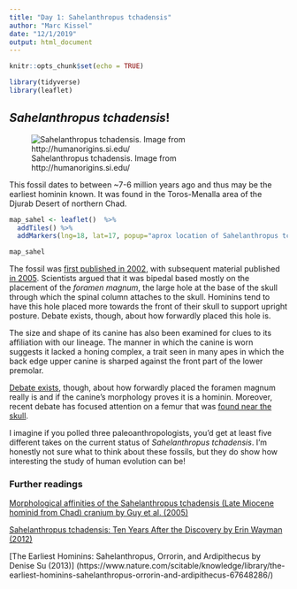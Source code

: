 ```yaml
---
title: "Day 1: Sahelanthropus tchadensis"
author: "Marc Kissel"
date: "12/1/2019"
output: html_document
---
```


```r
knitr::opts_chunk$set(echo = TRUE)
```


```r
library(tidyverse)
library(leaflet)
```


## *Sahelanthropus tchadensis*!

![Sahelanthropus tchadensis. Image from http://humanorigins.si.edu/](images/NHB2014-02878_Sahelanthropus tchadensis_sq_Smithsonian.jpg)

This fossil dates to between ~7-6 million years ago and thus may be the earliest hominin known. It was found in the Toros-Menalla area of the Djurab Desert of northern Chad. 

```r

map_sahel <- leaflet()  %>% 
  addTiles() %>%  
  addMarkers(lng=18, lat=17, popup="aprox location of Sahelanthropus tchadensis") %>% setView(lng = 18, lat = 17, zoom = 2)

map_sahel
```


The fossil was [first published in 2002](https://scholar.harvard.edu/files/dlieberman/files/2005a.pdf), with subsequent material published [in 2005](https://scholar.harvard.edu/files/dlieberman/files/2005a.pdf).  Scientists argued that it was bipedal based mostly on the placement of the *foramen magnum*, the large hole at the base of the skull through which the spinal column attaches to the skull. Hominins tend to have this hole placed more towards the front of their skull to support upright posture. Debate exists, though, about how forwardly placed this hole is. 

The size and shape of its canine has also been examined for clues to its affiliation with our lineage. The manner in which the canine is worn suggests it lacked a honing complex, a trait seen in many apes in which the back edge upper canine is sharped against the front part of the lower premolar. 

[Debate exists](http://www.paleoanthro.org/static/journal/content/PA20060036.pdf), though, about how forwardly placed the foramen magnum really is and if the canine's morphology proves it is a hominin. Moreover, recent debate has focused attention on a femur that was [found near the skull](https://www.nature.com/magazine-assets/d41586-018-00972-z/d41586-018-00972-z.pdf). 


I imagine if you polled three paleoanthropologists, you'd get at least five different takes on the current status of *Sahelanthropus tchadensis*. I'm honestly not sure what to think about these fossils, but they do show how interesting the study of human evolution can be!




### Further readings

[Morphological affinities of the Sahelanthropus tchadensis (Late Miocene hominid from Chad) cranium by Guy et al. (2005) ](https://www.pnas.org/content/102/52/18836)


[Sahelanthropus tchadensis: Ten Years After the Discovery by Erin Wayman (2012) ](https://www.smithsonianmag.com/science-nature/sahelanthropus-tchadensis-ten-years-after-the-disocvery-2449553/)


[The Earliest Hominins: Sahelanthropus, Orrorin, and Ardipithecus by Denise Su (2013)] (https://www.nature.com/scitable/knowledge/library/the-earliest-hominins-sahelanthropus-orrorin-and-ardipithecus-67648286/)